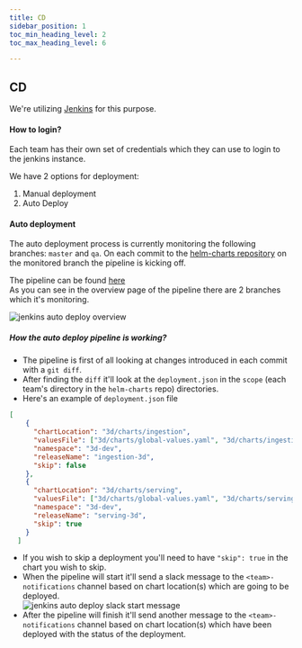 ```yaml
---
title: CD
sidebar_position: 1
toc_min_heading_level: 2
toc_max_heading_level: 6

---
```



## CD

We're utilizing [Jenkins](https://jenkins.mapcolonies.net/) for this purpose.

#### How to login?

Each team has their own set of credentials which they can use to login to the jenkins instance.

We have 2 options for deployment:

1. Manual deployment
2. Auto Deploy

#### Auto deployment

The auto deployment process is currently monitoring the following branches: `master` and `qa`. On each commit to the [helm-charts repository](https://github.com/MapColonies/helm-charts) on the monitored branch the pipeline is kicking off.

The pipeline can be found [here](https://jenkins.mapcolonies.net/job/Deploy%20Chart%20Polling%20-%20Multibranch/)  
As you can see in the overview page of the pipeline there are 2 branches which it's monitoring.

![jenkins auto deploy overview](./img/jenkins-auto-deploy-1.png)  

##### How the auto deploy pipeline is working?

* The pipeline is first of all looking at changes introduced in each commit with a `git diff`.
* After finding the `diff` it'll look at the `deployment.json` in the `scope` (each team's directory in the `helm-charts` repo) directories.
* Here's an example of `deployment.json` file

```json
[
    {
      "chartLocation": "3d/charts/ingestion",
      "valuesFile": ["3d/charts/global-values.yaml", "3d/charts/ingestion/ingestion-values.yaml"],
      "namespace": "3d-dev",
      "releaseName": "ingestion-3d",
      "skip": false
    },
    {
      "chartLocation": "3d/charts/serving",
      "valuesFile": ["3d/charts/global-values.yaml", "3d/charts/serving/serving-values.yaml"],
      "namespace": "3d-dev",
      "releaseName": "serving-3d",
      "skip": true
    }
  ]
```  

* If you wish to skip a deployment you'll need to have `"skip": true` in the chart you wish to skip.
* When the pipeline will start it'll send a slack message to the `<team>-notifications` channel based on chart location(s) which are going to be deployed.  
![jenkins auto deploy slack start message](./img/jenkins-auto-deploy-2.png) 
* After the pipeline will finish it'll send another message to the `<team>-notifications` channel based on chart location(s) which have been deployed with the status of the deployment.  
